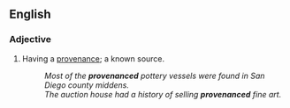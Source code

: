 ==English==

===Adjective===
{{en-adj}}

# Having a [[provenance]]; a known source.
#: ''Most of the '''provenanced''' pottery vessels were found in San Diego county middens.''
#: ''The auction house had a history of selling '''provenanced''' fine art.''